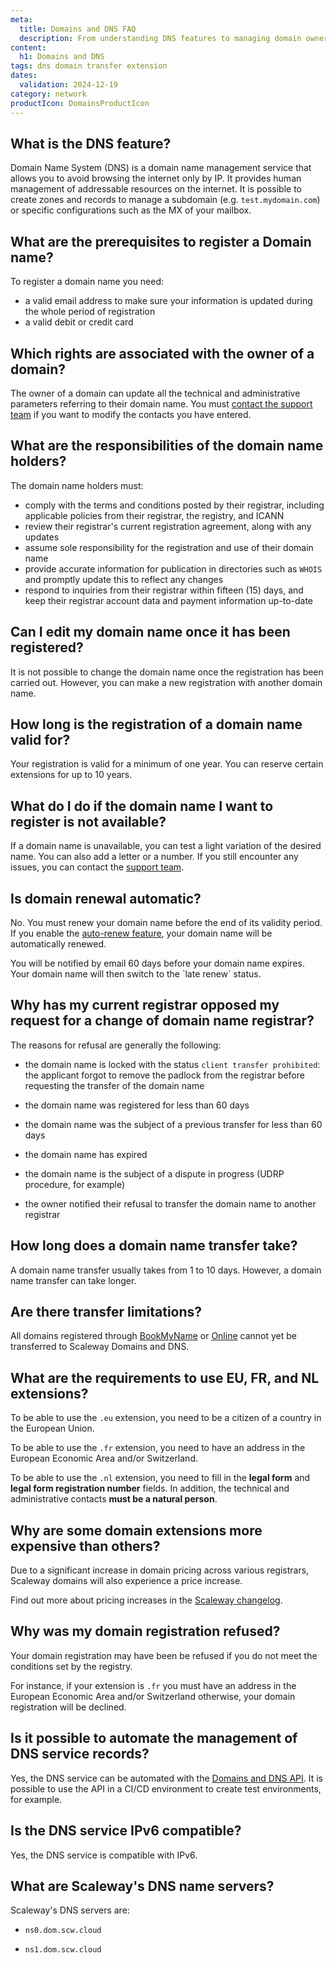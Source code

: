 ```yaml
---
meta:
  title: Domains and DNS FAQ
  description: From understanding DNS features to managing domain ownership, explore everything you need to know about domains and DNS zones with Domains and DNS.
content:
  h1: Domains and DNS
tags: dns domain transfer extension
dates:
  validation: 2024-12-19
category: network
productIcon: DomainsProductIcon
---
```


## What is the DNS feature?

Domain Name System (DNS) is a domain name management service that allows you to avoid browsing the internet only by IP. It provides human management of addressable resources on the internet. It is possible to create zones and records to manage a subdomain (e.g. `test.mydomain.com`) or specific configurations such as the MX of your mailbox.

## What are the prerequisites to register a Domain name?

To register a domain name you need:

- a valid email address to make sure your information is updated during the whole period of registration
- a valid debit or credit card

## Which rights are associated with the owner of a domain?

The owner of a domain can update all the technical and administrative parameters referring to their domain name. You must [contact the support team](https://console.scaleway.com/support/tickets/create) if you want to modify the contacts you have entered.

## What are the responsibilities of the domain name holders?

The domain name holders must:

- comply with the terms and conditions posted by their registrar, including applicable policies from their registrar, the registry, and ICANN
- review their registrar's current registration agreement, along with any updates
- assume sole responsibility for the registration and use of their domain name
- provide accurate information for publication in directories such as `WHOIS` and promptly update this to reflect any changes
- respond to inquiries from their registrar within fifteen (15) days, and keep their registrar account data and payment information up-to-date

## Can I edit my domain name once it has been registered?

It is not possible to change the domain name once the registration has been carried out. However, you can make a new registration with another domain name.

## How long is the registration of a domain name valid for?

Your registration is valid for a minimum of one year. You can reserve certain extensions for up to 10 years.

## What do I do if the domain name I want to register is not available?

If a domain name is unavailable, you can test a light variation of the desired name. You can also add a letter or a number. If you still encounter any issues, you can contact the [support team](https://console.scaleway.com/support/tickets).

## Is domain renewal automatic?

No. You must renew your domain name before the end of its validity period.
If you enable the [auto-renew feature](/domains-and-dns/how-to/configure-autorenew/), your domain name will be automatically renewed.

<Message type="tip">
  You will be notified by email 60 days before your domain name expires. Your domain name will then switch to the `late renew` status.
</Message>

## Why has my current registrar opposed my request for a change of domain name registrar?

The reasons for refusal are generally the following:

- the domain name is locked with the status `client transfer prohibited`: the applicant forgot to remove the padlock from the registrar before requesting the transfer of the domain name

- the domain name was registered for less than 60 days

- the domain name was the subject of a previous transfer for less than 60 days

- the domain name has expired

- the domain name is the subject of a dispute in progress (UDRP procedure, for example)

- the owner notified their refusal to transfer the domain name to another registrar

## How long does a domain name transfer take?

A domain name transfer usually takes from 1 to 10 days. However, a domain name transfer can take longer.

## Are there transfer limitations?

All domains registered through [BookMyName](https://www.bookmyname.com/) or [Online](https://console.online.net/en/login) cannot yet be transferred to Scaleway Domains and DNS.

## What are the requirements to use EU, FR, and NL extensions?

To be able to use the `.eu` extension, you need to be a citizen of a country in the European Union.

To be able to use the `.fr` extension, you need to have an address in the European Economic Area and/or Switzerland.

To be able to use the `.nl` extension, you need to fill in the **legal form** and **legal form registration number** fields. In addition, the technical and administrative contacts **must be a natural person**.

## Why are some domain extensions more expensive than others?

Due to a significant increase in domain pricing across various registrars, Scaleway domains will also experience a price increase.

Find out more about pricing increases in the [Scaleway changelog](/changelog/?product=domains-and-dns).


## Why was my domain registration refused?

Your domain registration may have been be refused if you do not meet the conditions set by the registry.

For instance, if your extension is `.fr` you must have an address in the European Economic Area and/or Switzerland otherwise, your domain registration will be declined.

## Is it possible to automate the management of DNS service records?

Yes, the DNS service can be automated with the [Domains and DNS API](https://www.scaleway.com/en/developers/api/domains-and-dns/). It is possible to use the API in a CI/CD environment to create test environments, for example.

## Is the DNS service IPv6 compatible?

Yes, the DNS service is compatible with IPv6.

## What are Scaleway's DNS name servers?

Scaleway's DNS servers are:

- `ns0.dom.scw.cloud`

- `ns1.dom.scw.cloud`